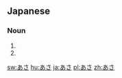 ==Japanese==
===Noun===
{{ja-noun|h|rom=asa}}
# {{japdef|朝|[[morning]]}}
# {{japdef|麻|[[hemp]]}}

[[sw:あさ]]
[[hu:あさ]]
[[ja:あさ]]
[[pl:あさ]]
[[zh:あさ]]